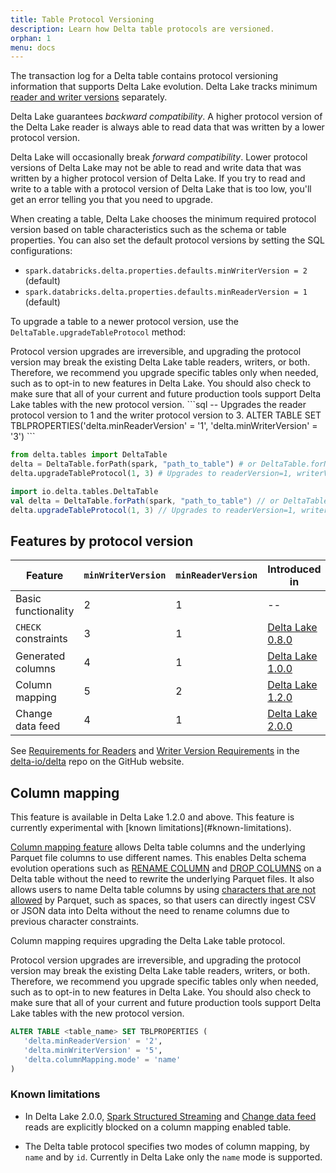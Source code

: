 ```yaml
---
title: Table Protocol Versioning
description: Learn how Delta table protocols are versioned.
orphan: 1
menu: docs
---
```


<a id="table-version"></a>

The transaction log for a Delta table contains protocol versioning information
that supports Delta Lake evolution. Delta Lake tracks minimum [reader and writer
versions](/latest/delta-utility#detail-schema) separately.

Delta Lake guarantees _backward compatibility_. A higher protocol version of
the
Delta Lake reader is always able to read data that was written by a lower protocol
version.

Delta Lake will occasionally break _forward compatibility_. Lower protocol
versions of Delta Lake may not be able to read and write data that was
written by a higher protocol version of Delta Lake. If you try to read and
write to a table with a protocol version of Delta Lake that is too low,
you'll get an error telling you that you need to upgrade.

When creating a table, Delta Lake chooses the minimum required protocol version
based on table characteristics such as the schema or table properties. You can
also set the default protocol versions by setting the SQL configurations:

- `spark.databricks.delta.properties.defaults.minWriterVersion = 2` (default)
- `spark.databricks.delta.properties.defaults.minReaderVersion = 1` (default)

To upgrade a table to a newer protocol version, use the
`DeltaTable.upgradeTableProtocol` method:

<Info title="Warning" level="danger">
Protocol version upgrades are irreversible, and upgrading the protocol version may break the existing Delta Lake table readers, writers, or both. Therefore, we recommend you upgrade specific tables only when needed, such as to opt-in to new features in Delta Lake. You should also check to make sure that all of your current and future production tools support Delta Lake tables with the new protocol version.
</Info>

<CodeTabs>
```sql
-- Upgrades the reader protocol version to 1 and the writer protocol version to 3.
ALTER TABLE <table_identifier> SET TBLPROPERTIES('delta.minReaderVersion' = '1', 'delta.minWriterVersion' = '3')
```

```python
from delta.tables import DeltaTable
delta = DeltaTable.forPath(spark, "path_to_table") # or DeltaTable.forName
delta.upgradeTableProtocol(1, 3) # Upgrades to readerVersion=1, writerVersion=3
```

```scala
import io.delta.tables.DeltaTable
val delta = DeltaTable.forPath(spark, "path_to_table") // or DeltaTable.forName
delta.upgradeTableProtocol(1, 3) // Upgrades to readerVersion=1, writerVersion=3
```

</CodeTabs>

## Features by protocol version

| Feature             | `minWriterVersion` | `minReaderVersion` | Introduced in                                                             | Documentation                                |
| ------------------- | ------------------ | ------------------ | ------------------------------------------------------------------------- | -------------------------------------------- |
| Basic functionality | 2                  | 1                  | --                                                                        | [Delta Lake guide](/latest)                |
| `CHECK` constraints | 3                  | 1                  | [Delta Lake 0.8.0](https://github.com/delta-io/delta/releases/tag/v0.8.0) | [CHECK constraint](/latest/delta-constraints/#check-constraint) |
| Generated columns   | 4                  | 1                  | [Delta Lake 1.0.0](https://github.com/delta-io/delta/releases/tag/v1.0.0) | [Use generated columns](/latest/delta-batch/#use-generated-columns)  |
| Column mapping      | 5                  | 2                  | [Delta Lake 1.2.0](https://github.com/delta-io/delta/releases/tag/v1.2.0) | [Column mapping](#column-mapping)            |
| Change data feed | 4 | 1 | [Delta Lake 2.0.0](https://github.com/delta-io/delta/releases/tag/v2.0.0) | [Change data feed](/latest/delta-change-data-feed)


See [Requirements for Readers](https://github.com/delta-io/delta/blob/master/PROTOCOL.md#requirements-for-readers) and [Writer Version Requirements](https://github.com/delta-io/delta/blob/master/PROTOCOL.md#writer-version-requirements) in the [delta-io/delta](https://github.com/delta-io/delta) repo on the GitHub website.

## Column mapping

<Info title="Note" level="info">
This feature is available in Delta Lake 1.2.0 and above. This feature is currently experimental with [known limitations](#known-limitations).
</Info>

[Column mapping feature](https://github.com/delta-io/delta/blob/master/PROTOCOL.md#column-mapping) allows Delta table columns and the underlying Parquet file columns to use different names. This enables Delta schema evolution operations such as [RENAME COLUMN](/latest/delta-batch/#rename-columns) and [DROP COLUMNS](/latest/delta-batch#drop-columns)  on a Delta table without the need to rewrite the underlying Parquet files. It also allows users to name Delta table columns by using [characters that are not allowed](/latest/delta-batch/#use-special-characters-in-column-names) by Parquet, such as spaces, so that users can directly ingest CSV or JSON data into Delta without the need to rename columns due to previous character constraints.

Column mapping requires upgrading the Delta Lake table protocol.

<Info title="Warning" level="danger">
Protocol version upgrades are irreversible, and upgrading the protocol version may break the existing Delta Lake table readers, writers, or both. Therefore, we recommend you upgrade specific tables only when needed, such as to opt-in to new features in Delta Lake. You should also check to make sure that all of your current and future production tools support Delta Lake tables with the new protocol version.
</Info>


<CodeTabs>

```sql
ALTER TABLE <table_name> SET TBLPROPERTIES (
   'delta.minReaderVersion' = '2',
   'delta.minWriterVersion' = '5',
   'delta.columnMapping.mode' = 'name'
)
```

</CodeTabs>

### Known limitations
- In Delta Lake 2.0.0, [Spark Structured Streaming](https://spark.apache.org/docs/latest/structured-streaming-programming-guide.html) and [Change data feed](/latest/delta-change-data-feed) reads are explicitly blocked on a column mapping enabled table.

- The Delta table protocol specifies two modes of column mapping, by `name` and by `id`. Currently in Delta Lake only the `name` mode is supported.